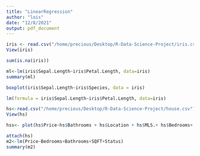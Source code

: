 ```yaml
---
title: "LinearRegression"
author: "lois"
date: "12/8/2021"
output: pdf_document
---
```


```r
iris <- read.csv("/home/precious/Desktop/R-Data-Science-Project/iris.csv")
View(iris)
```
```r
sum(is.na(iris))
```
```r
ml<-lm(iris$Sepal.Length~iris$Petal.Length, data=iris)
summary(ml)
```

```r
boxplot(iris$Sepal.Length~iris$Species, data = iris)

```
```r
lm(formula = iris$Sepal.Length~iris$Petal.Length, data=iris)
```
```r
hs<-read.csv("/home/precious/Desktop/R-Data-Science-Project/house.csv")
View(hs)
```
```r
hss<- plot(hs$Price~hs$Bathrooms + hs$Location + hs$MLS.+ hs$Bedrooms+ hs$SQFT+ hs$Price.SQFT + hs$Status, main = "Scattered plot between price and other variable")
```
```r
attach(hs)
m2<-lm(Price~Bedrooms+Bathrooms+SQFT+Status)
summary(m2)
```